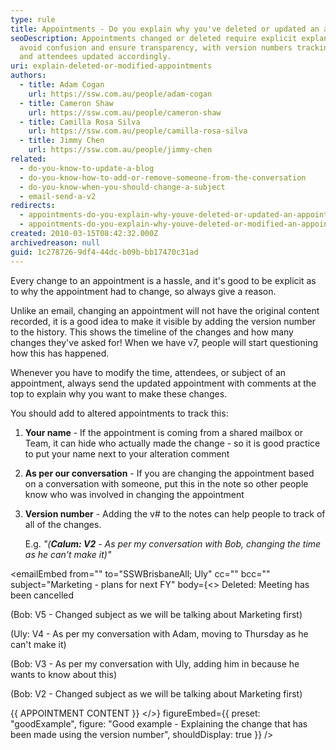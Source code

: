 ```yaml
---
type: rule
title: Appointments - Do you explain why you've deleted or updated an appointment?
seoDescription: Appointments changed or deleted require explicit explanations to
  avoid confusion and ensure transparency, with version numbers tracking changes
  and attendees updated accordingly.
uri: explain-deleted-or-modified-appointments
authors:
  - title: Adam Cogan
    url: https://ssw.com.au/people/adam-cogan
  - title: Cameron Shaw
    url: https://ssw.com.au/people/cameron-shaw
  - title: Camilla Rosa Silva
    url: https://ssw.com.au/people/camilla-rosa-silva
  - title: Jimmy Chen
    url: https://ssw.com.au/people/jimmy-chen
related:
  - do-you-know-to-update-a-blog
  - do-you-know-how-to-add-or-remove-someone-from-the-conversation
  - do-you-know-when-you-should-change-a-subject
  - email-send-a-v2
redirects:
  - appointments-do-you-explain-why-youve-deleted-or-updated-an-appointment
  - appointments-do-you-explain-why-youve-deleted-or-modified-an-appointment
created: 2010-03-15T08:42:32.000Z
archivedreason: null
guid: 1c278726-9df4-44dc-b09b-bb17470c31ad
---
```


Every change to an appointment is a hassle, and it's good to be explicit as to why the appointment had to change, so always give a reason.

Unlike an email, changing an appointment will not have the original content recorded, it is a good idea to make it visible by adding the version number to the history. This shows the timeline of the changes and how many changes they've asked for! When we have v7, people will start questioning how this has happened.

Whenever you have to modify the time, attendees, or subject of an appointment, always send the updated appointment with comments at the top to explain why you want to make these changes.

You should add to altered appointments to track this:

1. **Your name** - If the appointment is coming from a shared mailbox or Team, it can hide who actually made the change - so it is good practice to put your name next to your alteration comment
1. **As per our conversation** - If you are changing the appointment based on a conversation with someone, put this in the note so other people know who was involved in changing the appointment
1. **Version number** - Adding the v# to the notes can help people to track of all of the changes.

   E.g. _"(**Calum: V2** - As per my conversation with Bob, changing the time as he can't make it)"_

<emailEmbed
  from=""
  to="SSWBrisbaneAll; Uly"
  cc=""
  bcc=""
  subject="Marketing - plans for next FY"
  body={<>
    Deleted: Meeting has been cancelled

(Bob: V5 - Changed subject as we will be talking about Marketing first)

(Uly: V4 - As per my conversation with Adam, moving to Thursday as he can't make it)

(Bob: V3 - As per my conversation with Uly, adding him in because he wants to know about this)

(Bob: V2 - Changed subject as we will be talking about Marketing first)

&#123;&#123; APPOINTMENT CONTENT &#125;&#125;
  </>}
  figureEmbed={{
    preset: "goodExample",
    figure: "Good example - Explaining the change that has been made using the version number",
    shouldDisplay: true
  }}
/>